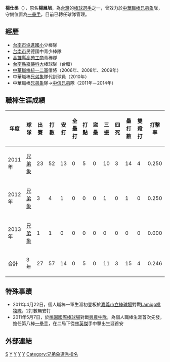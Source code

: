 {{Infobox CPBL player|
name=楊仕丞|
image=楊展旭 by boomer-44 (1).jpg|
width=280|
position=一壘手|
team=|
number=|
bats=右|
throws=右|
birthdate={{birth_date_and_age|1985|6|12|mf=y}}|
birthplace={{ROC}}[[台灣省|台灣省]][[台南市|台南市]]|
debutdate=4月22日|
debutyear=2011年|
debutteam=兄弟象|
statyear=2013年|
stat1label=[[打擊率|打擊率]]|
stat1value=0.246|
stat2label=[[全壘打|全壘打]]|
stat2value=0|
stat3label=[[打點|打點]]|
stat3value=5|
stat4label=[[盜壘|盜壘]]|
stat4value=0|
teams=<nowiki></nowiki>
*[[兄弟象|兄弟象]]→[[中信兄弟|中信兄弟]]（2011年－2014年）
}}

'''楊仕丞'''（{{bd|1985年|6月12日}}），原名'''楊展旭'''，為[[台灣|台灣]]的[[棒球|棒球]][[選手|選手]]之一，曾效力於[[中華職棒|中華職棒]][[兄弟象|兄弟象]]隊，守備位置為[[一壘手|一壘手]]，目前已轉任球隊管理。

==經歷==
*[[台南市|台南市]][[協進國小|協進國小]]少棒隊
*[[台南市|台南市]]民德國中青少棒隊 
*[[高雄縣|高雄縣]][[高苑工商|高苑工商]]青棒隊 
*[[台南縣|台南縣]][[嘉藥科大|嘉藥科大]]棒球隊（台糖） 
*[[中華職棒|中華職棒]][[統一二軍|統一二軍]]借將（2006年、2008年、2009年） 
*中華職棒[[兄弟象|兄弟象]]隊代訓球員（2010年） 
*中華職棒[[兄弟象|兄弟象]]隊→[[中信兄弟|中信兄弟]]隊（2011年－2014年）

==職棒生涯成績==
{|border=1 width="800px"
|- align="center"
!年度!!球隊!!出賽!!打數!!安打!!全壘打!!打點!!盜壘!!三振!!四死!!壘打數!!雙殺打!!打擊率
|- align="center"
|2011年||[[兄弟象|兄弟象]]||23||52||13||0||5||0||10||3||14||4||0.250
|- align="center"
|2012年||[[兄弟象|兄弟象]]||3||4||1||0||0||0||1||0||1||0||0.250
|- align="center"
|2013年||[[兄弟象|兄弟象]]||1||1||0||0||0||0||0||0||0||0||0.000
|- align=center style="background:YELLOW" align=middle
!合計||3年||27||57||14||0||5||0||11||3||15||4||0.246
|}

==特殊事蹟==
*2011年4月22日，個人職棒一軍生涯初登板於[[嘉義市立棒球場|嘉義市立棒球場]]對戰[[Lamigo桃猿隊|Lamigo桃猿隊]]，2打數無安打
*2011年5月7日，於[[桃園國際棒球場|桃園國際棒球場]]對戰[[興農牛隊|興農牛隊]]，為個人職棒生涯首次先發，擔任第八棒[[一壘手|一壘手]]，在二局下從[[林英傑|林英傑]]手中擊出生涯首安

==外部連結==
{{台灣棒球維基館}}
{{中華職棒球員資料|id=0000003166|name=楊展旭}}

[[Category:楊姓|S]]
[[Category:台灣棒球運動員|Y]]
[[Category:兄弟象隊球員|Y]]
[[Category:中信兄弟隊球員|Y]]
[[Category:中華青少棒隊選手|Y]]
[[Category:兄弟象選秀指名|Category:兄弟象選秀指名]]